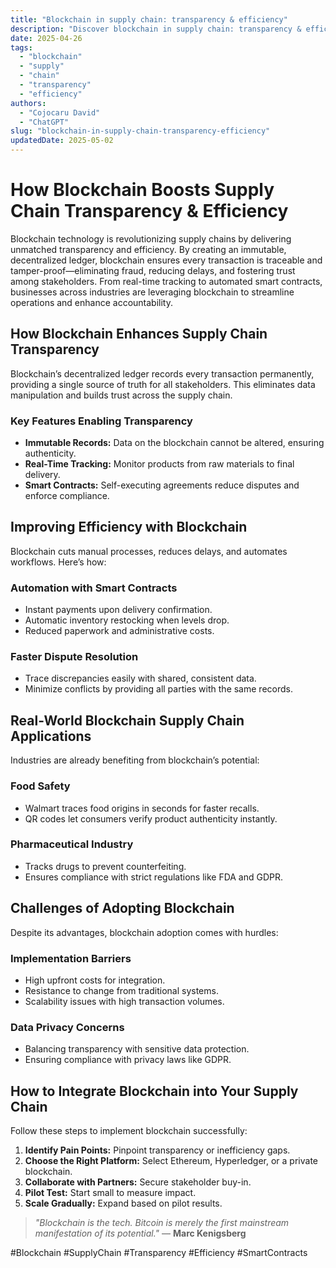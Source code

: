 ```yaml
---
title: "Blockchain in supply chain: transparency & efficiency"
description: "Discover blockchain in supply chain: transparency & efficiency with this in-depth guide, providing actionable insights and practical tips to boost your knowledge and results."
date: 2025-04-26
tags:
  - "blockchain"
  - "supply"
  - "chain"
  - "transparency"
  - "efficiency"
authors:
  - "Cojocaru David"
  - "ChatGPT"
slug: "blockchain-in-supply-chain-transparency-efficiency"
updatedDate: 2025-05-02
---
```


# How Blockchain Boosts Supply Chain Transparency & Efficiency  

Blockchain technology is revolutionizing supply chains by delivering unmatched transparency and efficiency. By creating an immutable, decentralized ledger, blockchain ensures every transaction is traceable and tamper-proof—eliminating fraud, reducing delays, and fostering trust among stakeholders. From real-time tracking to automated smart contracts, businesses across industries are leveraging blockchain to streamline operations and enhance accountability.  

## How Blockchain Enhances Supply Chain Transparency  

Blockchain’s decentralized ledger records every transaction permanently, providing a single source of truth for all stakeholders. This eliminates data manipulation and builds trust across the supply chain.  

### Key Features Enabling Transparency  

- **Immutable Records:** Data on the blockchain cannot be altered, ensuring authenticity.  
- **Real-Time Tracking:** Monitor products from raw materials to final delivery.  
- **Smart Contracts:** Self-executing agreements reduce disputes and enforce compliance.  

## Improving Efficiency with Blockchain  

Blockchain cuts manual processes, reduces delays, and automates workflows. Here’s how:  

### Automation with Smart Contracts  

- Instant payments upon delivery confirmation.  
- Automatic inventory restocking when levels drop.  
- Reduced paperwork and administrative costs.  

### Faster Dispute Resolution  

- Trace discrepancies easily with shared, consistent data.  
- Minimize conflicts by providing all parties with the same records.  

## Real-World Blockchain Supply Chain Applications  

Industries are already benefiting from blockchain’s potential:  

### Food Safety  

- Walmart traces food origins in seconds for faster recalls.  
- QR codes let consumers verify product authenticity instantly.  

### Pharmaceutical Industry  

- Tracks drugs to prevent counterfeiting.  
- Ensures compliance with strict regulations like FDA and GDPR.  

## Challenges of Adopting Blockchain  

Despite its advantages, blockchain adoption comes with hurdles:  

### Implementation Barriers  

- High upfront costs for integration.  
- Resistance to change from traditional systems.  
- Scalability issues with high transaction volumes.  

### Data Privacy Concerns  

- Balancing transparency with sensitive data protection.  
- Ensuring compliance with privacy laws like GDPR.  

## How to Integrate Blockchain into Your Supply Chain  

Follow these steps to implement blockchain successfully:  

1. **Identify Pain Points:** Pinpoint transparency or inefficiency gaps.  
2. **Choose the Right Platform:** Select Ethereum, Hyperledger, or a private blockchain.  
3. **Collaborate with Partners:** Secure stakeholder buy-in.  
4. **Pilot Test:** Start small to measure impact.  
5. **Scale Gradually:** Expand based on pilot results.  

> *"Blockchain is the tech. Bitcoin is merely the first mainstream manifestation of its potential."* — **Marc Kenigsberg**  

#Blockchain #SupplyChain #Transparency #Efficiency #SmartContracts